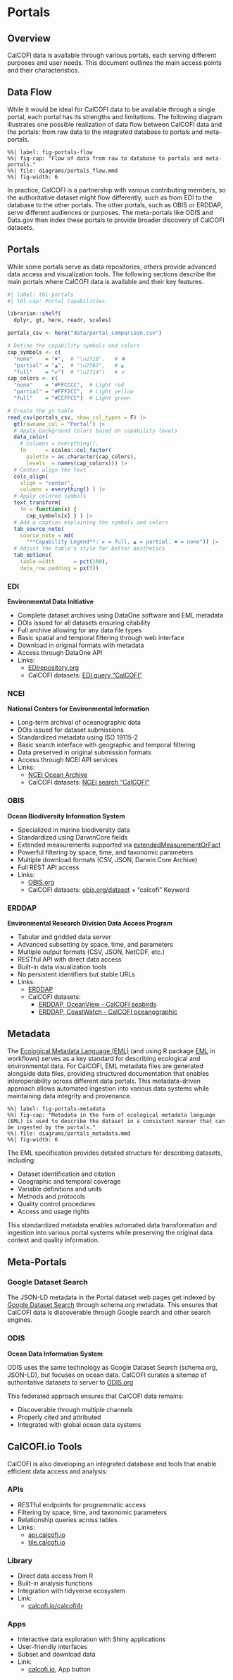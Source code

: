 # Portals

## Overview

CalCOFI data is available through various portals, each serving different purposes and user needs. This document outlines the main access points and their characteristics.

## Data Flow

While it would be ideal for CalCOFI data to be available through a single portal, each portal has its strengths and limitations. The following diagram illustrates one possible realization of data flow between CalCOFI data and the portals: from raw data to the integrated database to portals and meta-portals.

```mermaid
%%| label: fig-portals-flow
%%| fig-cap: "Flow of data from raw to database to portals and meta-portals."
%%| file: diagrams/portals_flow.mmd
%%| fig-width: 6
```

In practice, CalCOFI is a partnership with various contributing members, so the authoritative dataset might flow differently, such as from EDI to the database to the other portals. The other portals, such as OBIS or ERDDAP, serve different audiences or purposes. The meta-portals like ODIS and Data.gov then index these portals to provide broader discovery of CalCOFI datasets.

## Portals

While some portals serve as data repositories, others provide advanced data access and visualization tools. The following sections describe the main portals where CalCOFI data is available and their key features.

```r
#| label: tbl-portals
#| tbl-cap: Portal Capabilities.

librarian::shelf(
  dplyr, gt, here, readr, scales)

portals_csv <- here("data/portal_comparison.csv")

# Define the capability symbols and colors
cap_symbols <- c(
  "none"    = "✖",  # "\u2716",   # ✖
  "partial" = "▲",  # "\u25B2",   # ▲
  "full"    = "✔")  # "\u2714")   # ✔
cap_colors <- c(
  "none"    = "#FFCCCC",  # Light red
  "partial" = "#FFF2CC",  # Light yellow
  "full"    = "#CCFFCC")  # Light green

# Create the gt table
read_csv(portals_csv, show_col_types = F) |>
  gt(rowname_col = "Portal") |> 
  # Apply background colors based on capability levels
  data_color(
    # columns = everything(),
    fn      = scales::col_factor(
      palette = as.character(cap_colors),
      levels  = names(cap_colors))) |> 
  # Center align the text
  cols_align(
    align = "center",
    columns = everything() ) |>
  # Apply colored symbols
  text_transform(
    fn = function(x) {
      cap_symbols[x] } ) |>
  # Add a caption explaining the symbols and colors
  tab_source_note(
    source_note = md(
      "**Capability Legend**: ✔ = full, ▲ = partial, ✖ = none")) |>
  # Adjust the table's style for better aesthetics
  tab_options(
    table.width      = pct(100),
    data_row.padding = px(5))
```


### EDI
**Environmental Data Initiative**

-   Complete dataset archives using DataOne software and EML metadata
-   DOIs issued for all datasets ensuring citability
-   Full archive allowing for any data file types
-   Basic spatial and temporal filtering through web interface
-   Download in original formats with metadata
-   Access through DataOne API
-   Links:
    -   [EDIrepository.org](https://edirepository.org)
    -   CalCOFI datasets: [EDI query "CalCOFI"](http://portal.edirepository.org:80/nis/simpleSearch?defType=edismax&q=CalCOFI&fq=-scope:ecotrends&fq=-scope:lter-landsat*&fl=id,packageid,title,author,organization,pubdate,coordinates&debug=false)

### NCEI
**National Centers for Environmental Information**

-   Long-term archival of oceanographic data
-   DOIs issued for dataset submissions
-   Standardized metadata using ISO 19115-2
-   Basic search interface with geographic and temporal filtering
-   Data preserved in original submission formats
-   Access through NCEI API services
-   Links:
    -   [NCEI Ocean Archive](https://www.ncei.noaa.gov/products/ocean-archive)
    -   CalCOFI datasets: [NCEI search "CalCOFI"](https://www.ncei.noaa.gov/access/search/index?q=CalCOFI)

### OBIS
**Ocean Biodiversity Information System**

-   Specialized in marine biodiversity data
-   Standardized using DarwinCore fields
-   Extended measurements supported via [extendedMeasurementOrFact](https://manual.obis.org/format_emof.html)
-   Powerful filtering by space, time, and taxonomic parameters
-   Multiple download formats (CSV, JSON, Darwin Core Archive)
-   Full REST API access
-   Links:
    -   [OBIS.org](https://obis.org)
    -   CalCOFI datasets: [obis.org/dataset](https://obis.org/datasets) + "calcofi" Keyword

### ERDDAP
**Environmental Research Division Data Access Program**

-   Tabular and gridded data server
-   Advanced subsetting by space, time, and parameters
-   Multiple output formats (CSV, JSON, NetCDF, etc.)
-   RESTful API with direct data access
-   Built-in data visualization tools
-   No persistent identifiers but stable URLs
-   Links:
    -   [ERDDAP](https://upwell.pfeg.noaa.gov/erddap/index.html)
    -   CalCOFI datasets:
        -   [ERDDAP, OceanView - CalCOFI seabirds](https://oceanview.pfeg.noaa.gov/erddap/search/index.html?page=1&itemsPerPage=1000&searchFor=seabird+CalCOFI)
        -   [ERDDAP, CoastWatch - CalCOFI oceanographic](https://coastwatch.pfeg.noaa.gov/erddap/search/index.html?page=1&itemsPerPage=1000&searchFor=CalCOFI)

## Metadata

The [Ecological Metadata Language (EML)](https://eml.ecoinformatics.org/) (and using R package [EML](https://docs.ropensci.org/EML/) in workflows) serves as a key standard for describing ecological and environmental data. For CalCOFI, EML metadata files are generated alongside data files, providing structured documentation that enables interoperability across different data portals. This metadata-driven approach allows automated ingestion into various data systems while maintaining data integrity and provenance.

```mermaid
%%| label: fig-portals-metadata
%%| fig-cap: "Metadata in the form of ecological metadata language (EML) is used to describe the dataset in a consistent manner that can be ingested by the portals."
%%| file: diagrams/portals_metadata.mmd
%%| fig-width: 6
```

The EML specification provides detailed structure for describing datasets, including:

-   Dataset identification and citation
-   Geographic and temporal coverage
-   Variable definitions and units
-   Methods and protocols
-   Quality control procedures
-   Access and usage rights

This standardized metadata enables automated data transformation and ingestion into various portal systems while preserving the original data context and quality information.

## Meta-Portals

### Google Dataset Search

The JSON-LD metadata in the Portal dataset web pages get indexed by [Google Dataset Search](https://datasetsearch.research.google.com/search?query=calcofi) through schema.org metadata. This ensures that CalCOFI data is discoverable through Google search and other search engines.

### ODIS
**Ocean Data Information System**

ODIS uses the same technology as Google Dataset Search (schema.org, JSON-LD), but focuses on ocean data. CalCOFI curates a sitemap of authoritative datasets to server to [ODIS.org](https://odis.org)

This federated approach ensures that CalCOFI data remains:

-   Discoverable through multiple channels
-   Properly cited and attributed
-   Integrated with global ocean data systems

## CalCOFI.io Tools

CalCOFI is also developing an integrated database and tools that enable efficient data access and analysis:

### APIs

-   RESTful endpoints for programmatic access
-   Filtering by space, time, and taxonomic parameters
-   Relationship queries across tables
-   Links:
    -   [api.calcofi.io](https://api.calcofi.io)
    -   [tile.calcofi.io](https://tile.calcofi.io)

### Library

-   Direct data access from R
-   Built-in analysis functions
-   Integration with tidyverse ecosystem
-   Link:
    -   [calcofi.io/calcofi4r](https://calcofi.io/calcofi4r)

### Apps

-   Interactive data exploration with Shiny applications
-   User-friendly interfaces
-   Subset and download data
-   Link:
    -   [calcofi.io](https://calcofi.io), App button
